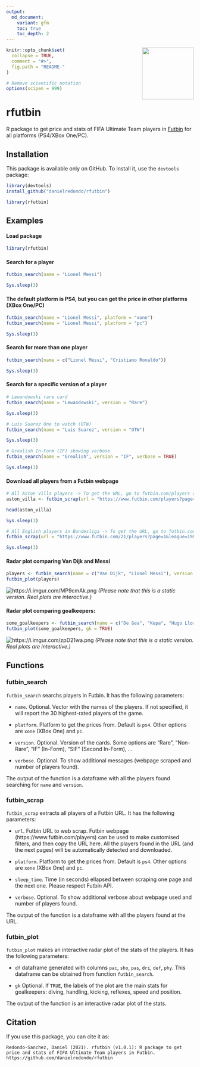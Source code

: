 ```yaml
---
output:
  md_document:
    variant: gfm
    toc: true
    toc_depth: 2
---
```

 
<img src='man/figures/logo.png' align="right" height="139" />

```r
knitr::opts_chunk$set(
  collapse = TRUE,
  comment = "#>",
  fig.path = "README-"
)
```

```r
# Remove scientific notation
options(scipen = 999)
```

# rfutbin

R package to get price and stats of FIFA Ultimate Team players in [Futbin](https://www.futbin.com) for all platforms (PS4/XBox One/PC).

## Installation

This package is available only on GitHub. To install it, use the `devtools` package:

```r
library(devtools)
install_github("danielredondo/rfutbin")

library(rfutbin)
```

## Examples

#### Load package

```r
library(rfutbin)
```

#### Search for a player

```r
futbin_search(name = "Lionel Messi")
```
```r
Sys.sleep(3)
```

#### The default platform is PS4, but you can get the price in other platforms (XBox One/PC)

```r
futbin_search(name = "Lionel Messi", platform = "xone")
futbin_search(name = "Lionel Messi", platform = "pc")
```

```r
Sys.sleep(3)
```

#### Search for more than one player

```r
futbin_search(name = c("Lionel Messi", "Cristiano Ronaldo"))
```
```r
Sys.sleep(3)
```

#### Search for a specific version of a player

```r
# Lewandowski rare card
futbin_search(name = "Lewandowski", version = "Rare")
```
```r
Sys.sleep(3)
```

```r
# Luis Suarez One to watch (OTW)
futbin_search(name = "Luis Suarez", version = "OTW")
```
```r
Sys.sleep(3)
```

```r
# Grealish In-Form (IF) showing verbose
futbin_search(name = "Grealish", version = "IF", verbose = TRUE)
```
```r
Sys.sleep(3)
```

#### Download all players from a Futbin webpage

```r
# All Aston Villa players -> To get the URL, go to futbin.com/players and filter
aston_villa <- futbin_scrap(url = "https://www.futbin.com/players?page=1&club=2")

head(aston_villa)
```
```r
Sys.sleep(3)
```

```r
# All English players in Bundesliga -> To get the URL, go to futbin.com/players and filter
futbin_scrap(url = "https://www.futbin.com/21/players?page=1&league=19&nation=14")
```
```r
Sys.sleep(3)
```

#### Radar plot comparing Van Dijk and Messi

```r
players <- futbin_search(name = c("Van Dijk", "Lionel Messi"), version = "Rare")
futbin_plot(players)
```
![https://i.imgur.com/MP9cmAk.png](https://i.imgur.com/MP9cmAk.png)
*(Please note that this is a static version. Real plots are interactive.)*

#### Radar plot comparing goalkeepers:

```r
some_goalkeepers <- futbin_search(name = c("De Gea", "Kepa", "Hugo Lloris"), version = "Rare")
futbin_plot(some_goalkeepers, gk = TRUE)
```

![https://i.imgur.com/zpD21wa.png](https://i.imgur.com/zpD21wa.png)
*(Please note that this is a static version. Real plots are interactive.)*

## Functions

### futbin_search 

`futbin_search` searchs players in Futbin. It has the following parameters:

- `name`. Optional. Vector with the names of the players. If not specified, it will report the 30 highest-rated players of the game.

- `platform`. Platform to get the prices from. Default is `ps4`. Other options are `xone` (XBox One) and `pc`.

- `version`. Optional. Version of the cards. Some options are "Rare", "Non-Rare", "IF" (In-Form), "SIF" (Second In-Form), ...

- `verbose`. Optional. To show additional messages (webpage scraped and number of players found).

The output of the function is a dataframe with all the players found searching for `name` and  `version`.

### futbin_scrap 

`futbin_scrap` extracts all players of a Futbin URL. It has the following parameters:

- `url`. Futbin URL to web scrap. Futbin webpage (https://www.futbin.com/players) can be used to make customised filters, and then copy the URL here. All the players found in the URL (and the next pages) will be automatically detected and downloaded.

- `platform`. Platform to get the prices from. Default is `ps4`. Other options are `xone` (XBox One) and `pc`.

- `sleep_time`. Time (in seconds) ellapsed between scraping one page and the next one. Please respect Futbin API.

- `verbose`. Optional. To show additional verbose about webpage used and number of players found.

The output of the function is a dataframe with all the players found at the URL.

### futbin_plot 

`futbin_plot` makes an interactive radar plot of the stats of the players. It has the following parameters:

- `df` dataframe generated with columns `pac`, `sho`, `pas`, `dri`, `def`, `phy`. This dataframe can be obtained from function `futbin_search`.

- `gk` Optional. If `TRUE`, the labels of the plot are the main stats for goalkeepers: diving, handling, kicking, reflexes, speed and position.

The output of the function is an interactive radar plot of the stats.


## Citation

If you use this package, you can cite it as:


```
Redondo-Sanchez, Daniel (2021). rfutbin (v1.0.1): R package to get price and stats of FIFA Ultimate Team players in Futbin. https://github.com/danielredondo/rfutbin
```
